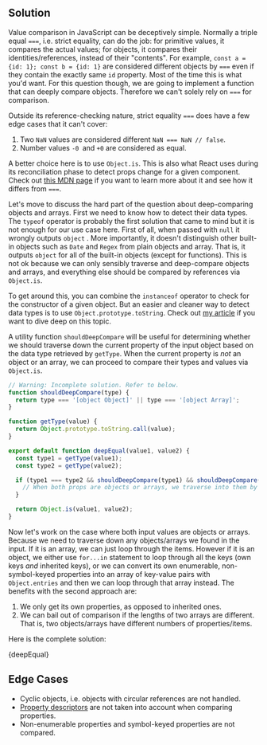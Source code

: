 

## Solution

Value comparison in JavaScript can be deceptively simple. Normally a triple equal `===`, i.e. strict equality, can do the job: for primitive values, it compares the actual values; for objects, it compares their identities/references, instead of their "contents". For example, `const a = {id: 1}; const b = {id: 1}` are considered different objects by `===` even if they contain the exactly same `id` property. Most of the time this is what you'd want. For this question though, we are going to implement a function that can deeply compare objects. Therefore we can't solely rely on `===` for comparison.

Outside its reference-checking nature, strict equality `===` does have a few edge cases that it can't cover:

1. Two `NaN` values are considered different `NaN === NaN // false`.
2. Number values `-0 `and `+0` are considered as equal.

A better choice here is to use `Object.is`. This is also what React uses during its reconciliation phase to detect props change for a given component. Check out [this MDN page](https://developer.mozilla.org/en-US/docs/Web/JavaScript/Reference/Global_Objects/Object/is) if you want to learn more about it and see how it differs from `===`.

Let's move to discuss the hard part of the question about deep-comparing objects and arrays. First we need to know how to detect their data types. The `typeof` operator is probably the first solution that came to mind but it is not enough for our use case here. First of all, when passed with `null` it wrongly outputs `object` . More importantly, it doesn't distinguish other built-in objects such as `Date` and `Regex` from plain objects and array. That is, it outputs `object` for all of the built-in objects (except for functions). This is not ok because we can only sensibly traverse and deep-compare objects and arrays, and everything else should be compared by references via `Object.is`.

To get around this, you can combine the `instanceof` operator to check for the constructor of a given object. But an easier and cleaner way to detect data types is to use `Object.prototype.toString`. Check out [my article](https://www.zhenghao.io/posts/js-data-type) if you want to dive deep on this topic.

A utility function `shouldDeepCompare` will be useful for determining whether we should traverse down the current property of the input object based on the data type retrieved by `getType`. When the current property is _not_ an object or an array, we can proceed to compare their types and values via `Object.is`.

```js
// Warning: Incomplete solution. Refer to below.
function shouldDeepCompare(type) {
  return type === '[object Object]' || type === '[object Array]';
}

function getType(value) {
  return Object.prototype.toString.call(value);
}

export default function deepEqual(value1, value2) {
  const type1 = getType(value1);
  const type2 = getType(value2);

  if (type1 === type2 && shouldDeepCompare(type1) && shouldDeepCompare(type2)) {
    // When both props are objects or arrays, we traverse into them by calling `isEqual` again.
  }

  return Object.is(value1, value2);
}
```

Now let's work on the case where both input values are objects or arrays. Because we need to traverse down any objects/arrays we found in the input. If it is an array, we can just loop through the items. However if it is an object, we either use `for...in` statement to loop through all the keys (own keys _and_ inherited keys), or we can convert its own enumerable, non-symbol-keyed properties into an array of key-value pairs with `Object.entries` and then we can loop through that array instead. The benefits with the second approach are:

1. We only get its own properties, as opposed to inherited ones.
1. We can bail out of comparison if the lengths of two arrays are different. That is, two objects/arrays have different numbers of properties/items.

Here is the complete solution:

<MDXCodeBlock>{deepEqual}</MDXCodeBlock>

## Edge Cases

- Cyclic objects, i.e. objects with circular references are not handled.
- [Property descriptors](https://developer.mozilla.org/en-US/docs/Web/JavaScript/Reference/Global_Objects/Object/getOwnPropertyDescriptors) are not taken into account when comparing properties.
- Non-enumerable properties and symbol-keyed properties are not compared.

